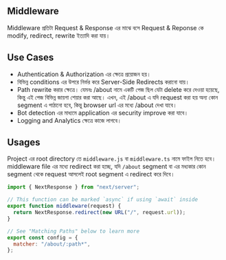 ## Middleware

Middleware প্রতিটা Request & Response এর মাঝে বসে Request & Reponse কে modify, redirect, rewrite ইত্যাদি করা যায়।

## Use Cases
- Authentication & Authorization এর ক্ষেত্রে প্রয়োজন হয়। 
- বিভিন্ন conditions এর উপরে নির্ভর করে Server-Side Redirects করানো যায়। 
- Path rewrite করার ক্ষেত্রে। যেমনঃ /about নামে একটি পেজ ছিল যেটা delete করে দেওয়া হয়েছে, কিন্তু এই পেজ বিভিন্ন জায়গা শেয়ার করা আছে। এখন, এই /about এ যদি request করা হয় অন্য কোন segment এ পাঠানো হবে, কিন্তু browser url এর মধ্যে /about দেখা যাবে। 
- Bot detection এর মাধ্যমে application এর security improve করা যাবে। 
- Logging and Analytics ক্ষেত্রে কাজে লাগবে। 

## Usages

Project এর root directory তে `middleware.js` বা `middleware.ts` নামে ফাইল নিতে হবে। middleware file এর মধ্যে redirect করা হচ্ছে, যদি `/about` segment বা এর মধ্যকার কোন segment থেকে request আসলেই root segment এ redirect করে দিবে।

```js copy showLineNumbers filename="middleware.js"
import { NextResponse } from "next/server";

// This function can be marked `async` if using `await` inside
export function middleware(request) {
  return NextResponse.redirect(new URL("/", request.url));
}

// See "Matching Paths" below to learn more
export const config = {
  matcher: "/about/:path*",
};
```
